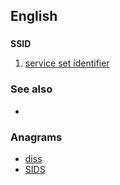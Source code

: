 ==English==

==={{initialism}}===
'''SSID'''

# [[service set identifier]]

===See also===
* {{pedialite|Service set identifier}}

===Anagrams===
* [[diss#English|diss]] 
* [[SIDS#English|SIDS]]